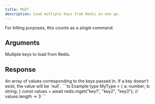 ```yaml
---
title: MGET
description: Load multiple keys from Redis in one go.
---
```


For billing purposes, this counts as a single command.

## Arguments 

<ParamField body="keys" type="...string" required>
  Multiple keys to load from Redis.
</ParamField>

## Response

<ResponseField type="T[]" required>
An array of values corresponding to the keys passed in. If a key doesn't exist, the value will be `null`.
</ResponseField>



<RequestExample>
```ts Example
type MyType = {
    a: number;
    b: string;
}
const values = await redis.mget<MyType>("key1", "key2", "key3");
// values.length -> 3
```
</RequestExample>
